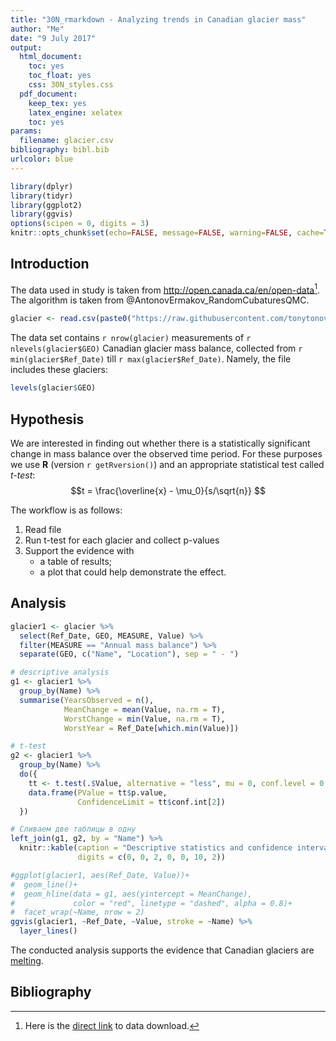 ```yaml
---
title: "30N_rmarkdown - Analyzing trends in Canadian glacier mass"
author: "Me"
date: "9 July 2017"
output:
  html_document:
    toc: yes
    toc_float: yes
    css: 30N_styles.css
  pdf_document:
    keep_tex: yes
    latex_engine: xelatex
    toc: yes
params:
  filename: glacier.csv
bibliography: bibl.bib
urlcolor: blue
---
```


```r
library(dplyr)
library(tidyr)
library(ggplot2)
library(ggvis)
options(scipen = 0, digits = 3)
knitr::opts_chunk$set(echo=FALSE, message=FALSE, warning=FALSE, cache=TRUE)
```

## Introduction

The data used in study is taken from <http://open.canada.ca/en/open-data>[^1]. The algorithm is taken from @AntonovErmakov_RandomCubaturesQMC.

[^1]: Here is the [direct link](https://raw.githubusercontent.com/tonytonov/Rcourse/master/R%20markdown/demos/glacier.csv) to data download.

```r
glacier <- read.csv(paste0("https://raw.githubusercontent.com/tonytonov/Rcourse/master/R%20markdown/demos/", params$filename), na.strings = "..", comment.char = "#")
```

The data set contains `r nrow(glacier)` measurements of `r nlevels(glacier$GEO)` Canadian glacier mass balance, collected from `r min(glacier$Ref_Date)` till `r max(glacier$Ref_Date)`. Namely, the file includes these glaciers:

```r
levels(glacier$GEO)
```

## Hypothesis

We are interested in finding out whether there is a statistically significant change in mass balance over the observed time period. For these purposes we use **R** (version `r getRversion()`) and an appropriate statistical test called _t-test_: $$t = \frac{\overline{x} - \mu_0}{s/\sqrt{n}} $$

The workflow is as follows:

1. Read file
2. Run t-test for each glacier and collect p-values
3. Support the evidence with 
    + a table of results;
    + a plot that could help demonstrate the effect.

## Analysis

```r
glacier1 <- glacier %>% 
  select(Ref_Date, GEO, MEASURE, Value) %>% 
  filter(MEASURE == "Annual mass balance") %>% 
  separate(GEO, c("Name", "Location"), sep = " - ")

# descriptive analysis
g1 <- glacier1 %>% 
  group_by(Name) %>% 
  summarise(YearsObserved = n(),
            MeanChange = mean(Value, na.rm = T),
            WorstChange = min(Value, na.rm = T),
            WorstYear = Ref_Date[which.min(Value)])

# t-test
g2 <- glacier1 %>% 
  group_by(Name) %>% 
  do({
    tt <- t.test(.$Value, alternative = "less", mu = 0, conf.level = 0.99)
    data.frame(PValue = tt$p.value,
               ConfidenceLimit = tt$conf.int[2])
  })

# Сливаем две таблицы в одну
left_join(g1, g2, by = "Name") %>% 
  knitr::kable(caption = "Descriptive statistics and confidence intervals",
               digits = c(0, 0, 2, 0, 0, 10, 2))
```

```r
#ggplot(glacier1, aes(Ref_Date, Value))+
#  geom_line()+
#  geom_hline(data = g1, aes(yintercept = MeanChange),
#             color = "red", linetype = "dashed", alpha = 0.8)+
#  facet_wrap(~Name, nrow = 2)
ggvis(glacier1, ~Ref_Date, ~Value, stroke = ~Name) %>% 
  layer_lines()
```

The conducted analysis supports the evidence that Canadian glaciers are <u>melting</u>.

## Bibliography
